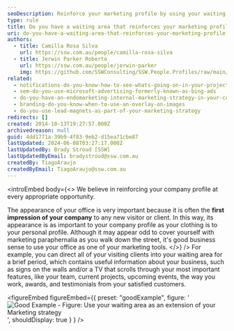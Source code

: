 ```yaml
---
seoDescription: Reinforce your marketing profile by using your waiting area to showcase your company's features and services.
type: rule
title: Do you have a waiting area that reinforces your marketing profile?
uri: do-you-have-a-waiting-area-that-reinforces-your-marketing-profile
authors:
  - title: Camilla Rosa Silva
    url: https://ssw.com.au/people/camilla-rosa-silva
  - title: Jerwin Parker Roberto
    url: https://ssw.com.au/people/jerwin-parker
    img: https://github.com/SSWConsulting/SSW.People.Profiles/raw/main/Jerwin-Parker/Images/Jerwin-Parker-Profile.jpg
related:
  - notifications-do-you-know-how-to-see-whats-going-on-in-your-project
  - sem-do-you-use-microsoft-advertising-formerly-known-as-bing-ads
  - do-you-have-an-endomarketing-internal-marketing-strategy-in-your-company
  - branding-do-you-know-when-to-use-an-overlay-on-images
  - do-you-use-lead-magnets-as-part-of-your-marketing-strategy
redirects: []
created: 2014-10-13T19:27:57.000Z
archivedreason: null
guid: 4dd1771a-39b9-4f83-9eb2-d15ea71cbe87
lastUpdated: 2024-06-08T03:27:17.000Z
lastUpdatedBy: Brady Stroud [SSW]
lastUpdatedByEmail: bradystroud@ssw.com.au
createdBy: TiagoAraujo
createdByEmail: TiagoAraujo@ssw.com.au
---
```


<introEmbed
  body={<>
We believe in reinforcing your company profile at every appropriate opportunity.

The appearance of your office is very important because it is often the **first impression of your company** to any new visitor or client. In this way, its appearance is as important to your company profile as your clothing is to your personal profile. Although it may appear odd to cover yourself with marketing paraphernalia as you walk down the street, it's good business sense to use your office as one of your marketing tools.
  </>}
/>
For example, you can direct all of your visiting clients into your waiting area for a brief period, which contains useful information about your business, such as signs on the walls and/or a TV that scrolls through your most important features, like your team, current projects, upcoming events, the way you work, awards, and testimonials from your satisfied customers.

<figureEmbed figureEmbed={{
  preset: "goodExample",
  figure: '![Good Example - Figure: Use your waiting area as an extension of your Marketing strategy](/uploads/rules/do-you-have-a-waiting-area-that-reinforces-your-marketing-profile/syd-office-tv.png)',
  shouldDisplay: true
} } />
